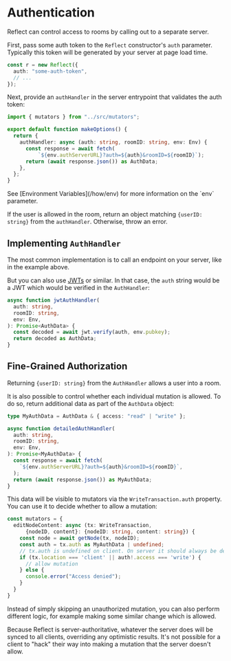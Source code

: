 
# Authentication

Reflect can control access to rooms by calling out to a separate server.

First, pass some auth token to the `Reflect` constructor's `auth` parameter. Typically this token will be generated by your server at page load time.

```ts filename="index.tsx"
const r = new Reflect({
  auth: "some-auth-token",
  // ...
});
```

Next, provide an `authHandler` in the server entrypoint that validates the auth token:

```ts filename="/reflect/index.ts"
import { mutators } from "../src/mutators";

export default function makeOptions() {
  return {
    authHandler: async (auth: string, roomID: string, env: Env) {
      const response = await fetch(
          `${env.authServerURL}?auth=${auth}&roomID=${roomID}`);
      return (await response.json()) as AuthData;
    },
  };
}
```

<Callout type="info">
  See [Environment Variables](/how/env) for more information on the `env`
  parameter.
</Callout>

If the user is allowed in the room, return an object matching `{userID: string}` from the `authHandler`. Otherwise, throw an error.

## Implementing `AuthHandler`

The most common implementation is to call an endpoint on your server, like in the example above.

But you can also use <a href="https://jwt.io/">JWTs</a> or similar. In that case, the `auth` string would be a JWT which would be verified in the `AuthHandler`:

```ts
async function jwtAuthHandler(
  auth: string,
  roomID: string,
  env: Env,
): Promise<AuthData> {
  const decoded = await jwt.verify(auth, env.pubkey);
  return decoded as AuthData;
}
```

## Fine-Grained Authorization

Returning `{userID: string}` from the `AuthHandler` allows a user into a room.

It is also possible to control whether each individual mutation is allowed. To do so, return additional data as part of the `AuthData` object:

```ts
type MyAuthData = AuthData & { access: "read" | "write" };

async function detailedAuthHandler(
  auth: string,
  roomID: string,
  env: Env,
): Promise<MyAuthData> {
  const response = await fetch(
    `${env.authServerURL}?auth=${auth}&roomID=${roomID}`,
  );
  return (await response.json()) as MyAuthData;
}
```

This data will be visible to mutators via the `WriteTransaction.auth` property. You can use it to decide whether to allow a mutation:

```ts
const mutators = {
  editNodeContent: async (tx: WriteTransaction,
      {nodeID, content}: {nodeID: string, content: string}) {
    const node = await getNode(tx, nodeID);
    const auth = tx.auth as MyAuthData | undefined;
    // tx.auth is undefined on client. On server it should always be defined.
    if (tx.location === 'client' || auth!.access === 'write') {
      // allow mutation
    } else {
      console.error("Access denied");
    }
  }
}
```

Instead of simply skipping an unauthorized mutation, you can also perform different logic, for example making some similar change which is allowed.

Because Reflect is server-authoritative, whatever the server does will be synced to all clients, overriding any optimistic results. It's not possible for a client to "hack" their way into making a mutation that the server doesn't allow.
